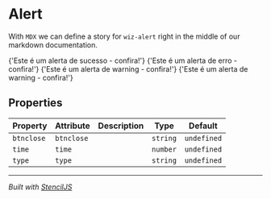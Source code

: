 
<Meta title="MDX/Alert" />

# Alert

With `MDX` we can define a story for `wiz-alert` right in the middle of our
markdown documentation.
 
<Preview>
  <Story name="success" height="100px">
    {'<wiz-alert type="success">Este é um alerta de sucesso - confira!</wiz-alert>'}
  </Story>
</Preview>

<Preview>
  <Story name="error" height="100px">
    {'<wiz-alert type="error">Este é um alerta de erro - confira!</wiz-alert>'}
  </Story>
</Preview>

<Preview>
  <Story name="warning" height="100px">
    {'<wiz-alert type="warning">Este é um alerta de warning - confira!</wiz-alert>'}
  </Story>
</Preview>

<Preview>
  <Story name="information" height="100px">
    {'<wiz-alert type="information">Este é um alerta de warning - confira!</wiz-alert>'}
  </Story>
</Preview>

## Properties

| Property   | Attribute  | Description | Type     | Default     |
| ---------- | ---------- | ----------- | -------- | ----------- |
| `btnclose` | `btnclose` |             | `string` | `undefined` |
| `time`     | `time`     |             | `number` | `undefined` |
| `type`     | `type`     |             | `string` | `undefined` |


----------------------------------------------

*Built with [StencilJS](https://stenciljs.com/)*
